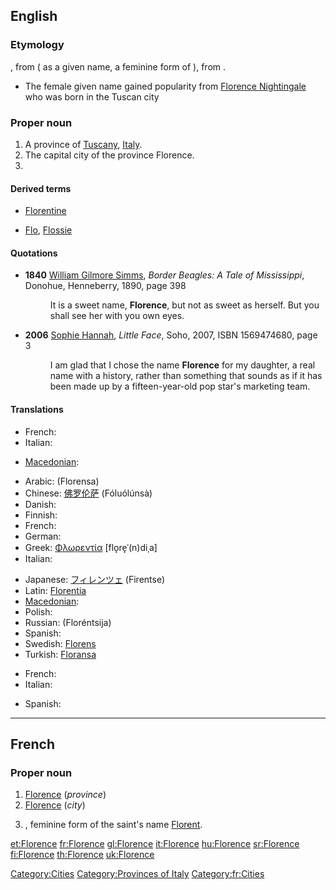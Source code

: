 ==English==

===Etymology===
{{etyl|fr|en}} {{term|Florence|lang=fr}}, from {{etyl|la|en}} {{term|Florentia|lang=la}} ( as a given name, a feminine form of {{term|Florentius|lang=la}}), from {{term|florens||flowering, flourishing|lang=la}}.
* The female given name gained popularity from [[w:Florence Nightingale|Florence Nightingale]] who was born in the Tuscan city

===Proper noun===
{{en-proper noun}}

# A province of [[Tuscany]], [[Italy]].
# The capital city of the province Florence.
# {{given name|female|from=Latin}}

====Derived terms====
* [[Florentine]]
* {{i-c|pet forms of the given name}} [[Flo]], [[Flossie]]

====Quotations====
* '''1840''' [[w:William Gilmore Simms|William Gilmore Simms]], ''Border Beagles: A Tale of Mississippi'', Donohue, Henneberry, 1890, page 398
*: It is a sweet name, '''Florence''', but not as sweet as herself. But you shall see her with you own eyes.
* '''2006''' [[w:Sophie Hannah|Sophie Hannah]], ''Little Face'', Soho, 2007, ISBN 1569474680, page 3
*: I am glad that I chose the name '''Florence''' for my daughter, a real name with a history, rather than something that sounds as if it has been made up by a fifteen-year-old pop star's marketing team.

====Translations====
{{trans-top|province}}
* French: {{t+|fr|Florence}}
* Italian: {{t+|it|Firenze}}
{{trans-mid}}
* [[Macedonian]]: {{t|mk|Фиренца|f|tr=Firénca|sc=Cyrl|xs=Macedonian}}
{{trans-bottom}}

{{trans-top|city}}
* Arabic: {{Arab|[[فلورنسا]]}} (Florensa)
* Chinese: [[佛罗伦萨]] (Fóluólúnsà)
* Danish: {{t-|da|Firenze}}
* Finnish: {{t+|fi|Firenze}}
* French: {{t+|fr|Florence}}
* German: {{t+|de|Florenz}}
* Greek: [[Φλωρεντία]] [flo̞re̞ˈ(n)diˌa] {{f}}
* Italian: {{t+|it|Firenze}}
{{trans-mid}}
* Japanese: [[フィレンツェ]] (Firentse)
* Latin: [[Florentia]]
* [[Macedonian]]: {{t|mk|Фиренца|f|tr=Firénca|sc=Cyrl|xs=Macedonian}}
* Polish: {{t+|pl|Florencja}}
* Russian: {{t|ru|Флоренция|f|sc=Cyrl}} (Floréntsija)
* Spanish: {{t+|es|Florencia}}
* Swedish: [[Florens]]
* Turkish: [[Floransa]]
{{trans-bottom}}

{{trans-top|female given name}}
* French: {{t+|fr|Florence}}
* Italian: {{t+|it|Fiorenza|f}}
{{trans-mid}}
* Spanish: {{t+|es|Florencia}}
{{trans-bottom}}

[[Category:Cities]]
[[Category:Provinces of Italy]]

----

==French==

===Proper noun===
{{infl|fr|proper noun|g=f}}

# [[#English|Florence]] (''province'')
# [[#English|Florence]] (''city'')
# {{given name|female|lang=fr}}, feminine form of the saint's name [[Florent]].

[[Category:fr:Cities]]

[[et:Florence]]
[[fr:Florence]]
[[gl:Florence]]
[[it:Florence]]
[[hu:Florence]]
[[sr:Florence]]
[[fi:Florence]]
[[th:Florence]]
[[uk:Florence]]